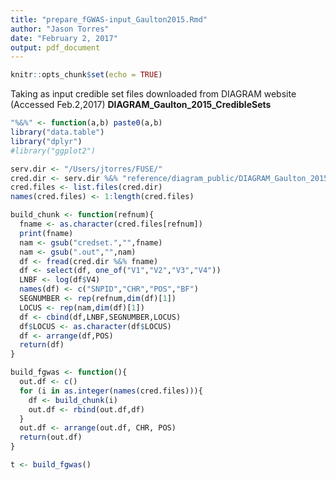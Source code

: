 ```yaml
---
title: "prepare_fGWAS-input_Gaulton2015.Rmd"
author: "Jason Torres"
date: "February 2, 2017"
output: pdf_document
---
```


```r
knitr::opts_chunk$set(echo = TRUE)
```

Taking as input credible set files downloaded from DIAGRAM website (Accessed Feb.2,2017)
**DIAGRAM_Gaulton_2015_CredibleSets**


```r

"%&%" <- function(a,b) paste0(a,b)
library("data.table")
library("dplyr")
#library("ggplot2")

serv.dir <- "/Users/jtorres/FUSE/"
cred.dir <- serv.dir %&% "reference/diagram_public/DIAGRAM_Gaulton_2015_CredibleSets/"
cred.files <- list.files(cred.dir)
names(cred.files) <- 1:length(cred.files)


```


```r

build_chunk <- function(refnum){
  fname <- as.character(cred.files[refnum])
  print(fname)
  nam <- gsub("credset.","",fname)
  nam <- gsub(".out","",nam)
  df <- fread(cred.dir %&% fname)
  df <- select(df, one_of("V1","V2","V3","V4"))
  LNBF <- log(df$V4)
  names(df) <- c("SNPID","CHR","POS","BF")
  SEGNUMBER <- rep(refnum,dim(df)[1])
  LOCUS <- rep(nam,dim(df)[1])
  df <- cbind(df,LNBF,SEGNUMBER,LOCUS)
  df$LOCUS <- as.character(df$LOCUS)
  df <- arrange(df,POS)
  return(df)
}

build_fgwas <- function(){
  out.df <- c() 
  for (i in as.integer(names(cred.files))){
    df <- build_chunk(i)
    out.df <- rbind(out.df,df)
  }
  out.df <- arrange(out.df, CHR, POS)
  return(out.df)
}

t <- build_fgwas()

```


